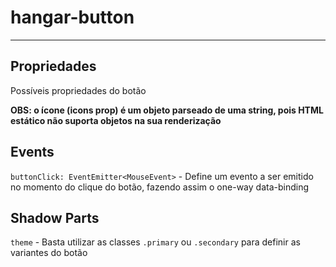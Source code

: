 

<Meta of={ButtonStories} />

# hangar-button

<Canvas of={ButtonStories.HangarButton} />

---

## Propriedades

Possíveis propriedades do botão

**OBS: o ícone (icons prop) é um objeto parseado de uma string, pois HTML estático não suporta objetos na sua renderização**
<Controls />

## Events

`buttonClick: EventEmitter<MouseEvent>` - Define um evento a ser emitido no momento do clique do botão, fazendo assim o one-way data-binding

## Shadow Parts

`theme` - Basta utilizar as classes `.primary` ou `.secondary` para definir as variantes do botão
